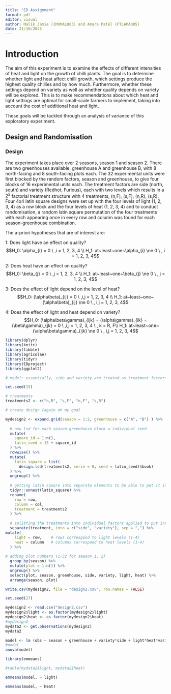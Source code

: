 ```yaml
---
title: "ED Assignment"
format: pdf
editor: visual
author: Malik Jamie (JMXMAL003) and Amara Patel (PTLAMA005)
date: 21/10/2025
---
```


# Introduction

The aim of this experiment is to examine the effects of different intensities of heat and light on the growth of chilli plants. The goal is to determine whether light and heat affect chilli growth, which settings produce the highest quality chillies and by how much. Furthermore, whether these settings depend on variety as well as whether quality depends on variety will be explored. This is to make recommendations about which heat and light settings are optimal for small-scale farmers to implement, taking into account the cost of additional heat and light.

These goals will be tackled through an analysis of variance of this exploratory experiment.

## Design and Randomisation

### Design 
The experiment takes place over 2 seasons, season 1 and season 2. There are two greenhouses available, greenhouse A and greenhouse B, with 8 north-facing and 8 south-facing plots each. The 32 experimental units were first blocked by the random factors, season and greenhouse, to give four blocks of 16 experimental units each. The treatment factors are side (north, south) and variety (Redhot, Furious), each with two levels which results in a $2^2$ factorial treatment structure with 4 treatments, (n,F), (s,F), (n,R), (s,R). Four 4x4 latin square designs were set up with the four levels of light (1, 2, 3, 4) as a row block and the four levels of heat (1, 2, 3, 4) and to conduct randomisation, a random latin square permutation of the four treatments with each appearing once in every row and column was found for each season-greenhouse combination. 

The a-priori hypotheses that are of interest are: 

1: Does light have an effect on quality?
$$H_0: \alpha_{i} = 0 \ ,i = 1, 2, 3, 4 \\
H_1: at~least~one~\alpha_{i} \ne 0 \ , i = 1, 2, 3, 4$$

2: Does heat have an effect on quality? 
$$H_0: \beta_{j} = 0 \ ,j = 1, 2, 3, 4 \\
H_1: at~least~one~\beta_{j} \ne 0 \ , j = 1, 2, 3, 4$$

3: Does the effect of light depend on the level of heat? 
$$H_0: (\alpha\beta)_{ij} = 0 \ ,i,j = 1, 2, 3, 4 \\
H_1: at~least~one~(\alpha\beta)_{ij} \ne 0 \ , i,j = 1, 2, 3, 4$$

4: Does the effect of light and heat depend on variety?
$$H_0: (\alpha\beta\gamma)_{ijk} = (\alpha\gamma)_{ik} = (\beta\gamma)_{jk} = 0 \ ,i,j = 1, 2, 3, 4 \ , k = R, F\\
H_1: at~least~one~(\alpha\beta\gamma)_{ijk} \ne 0 \ , i,j = 1, 2, 3, 4$$

```r
library(dplyr)
library(knitr)
library(tibble)
library(agricolae)
library(tidyr)
library(EDproject)
library(ggplot2)

# model: essentially, side and variety are treated as treatment factors w 2 levels each, resulting in 4 combinations in a factorial experiment. light and heat are treated as blocking factors within each greenhouse-season block. 4, 4x4 lsds are created with rows corresponding to light levels and columns corresponding to heat levels and the four side-variety treatments are assigned in a standard 4x4 lsd. the model ends up being Y = mu + heat + light + season + greenhouse + side + variety + side*variety + heat*light + variety*heat + variety*light + variety*heat*light + error term. end up with 16 replicates per treatment of side-variety

set.seed(15)

# treatments 
treatments2 <- c("n,R", "s,F", "n,F", "s,R")

# create design (again oh my god)

mydesign2 <- expand.grid(season = 1:2, greenhouse = c("A", "B") ) %>%
  
  # new lsd for each season-greenhouse block w individual seed
  mutate(
    square_id = 1:n(),
    latin_seed = 15 + square_id
  ) %>%
  rowwise() %>% 
  mutate(
    latin_square = list(
      design.lsd(treatments2, serie = 0, seed = latin_seed)$book)
  ) %>%
  ungroup() %>% 
  
  # getting latin square into separate elements to be able to put it into the data frame 
  tidyr::unnest(latin_square) %>%
  rename(
    row = row,
    column = col,
    treatment = treatments2
  ) %>%
  
  # splitting the treatments into individual factors applied to put into design
  separate(treatment, into = c("side", "variety"), sep = ",") %>%
mutate(
    light = row,    # rows correspond to light levels (1-4)
    heat = column   # columns correspond to heat levels (1-4)
  ) %>%
  
# adding plot numbers (1-32 for season 1, 2)
  group_by(season) %>%
  mutate(plot = 1:n()) %>%
  ungroup() %>%
  select(plot, season, greenhouse, side, variety, light, heat) %>%
  arrange(season, plot) 

write.csv(mydesign2, file = "design2.csv", row.names = FALSE)

```

```r

set.seed(27)  

mydesign2 <- read.csv("design2.csv")
mydesign2$light <- as.factor(mydesign2$light)
mydesign2$heat <- as.factor(mydesign2$heat)
#mydesign2
mydata2 <- get.observations(mydesign2)
mydata2

```

```r

model <- lm (obs ~ season + greenhouse + variety*side + light*heat*variety, data=mydata2)
#model
anova(model)

```

```r

library(emmeans)

#table(mydata2$light, mydata2$heat)

emmeans(model, ~ light)

emmeans(model, ~ heat)

```
